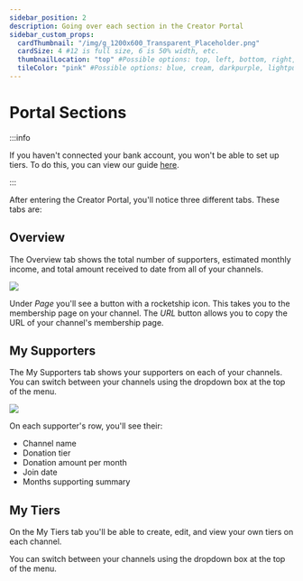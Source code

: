 ```yaml
---
sidebar_position: 2
description: Going over each section in the Creator Portal
sidebar_custom_props:
  cardThumbnail: "/img/g_1200x600_Transparent_Placeholder.png"
  cardSize: 4 #12 is full size, 6 is 50% width, etc.
  thumbnailLocation: "top" #Possible options: top, left, bottom, right, none
  tileColor: "pink" #Possible options: blue, cream, darkpurple, lightpurple, mauve, orange, pink, none
---
```


# Portal Sections

:::info

If you haven't connected your bank account, you won't be able to set up tiers. To do this, you can view our guide [here](https://help.odysee.tv/category-basics/bankaccount).

:::

After entering the Creator Portal, you'll notice three different tabs. These tabs are:

## Overview

The Overview tab shows the total number of supporters, estimated monthly income, and total amount received to date from all of your channels.

![](https://i.imgur.com/Q4e0snp.png)

Under *Page* you'll see a button with a rocketship icon. This takes you to the membership page on your channel. The *URL* button allows you to copy the URL of your channel's membership page.

## My Supporters

The My Supporters tab shows your supporters on each of your channels. You can switch between your channels using the dropdown box at the top of the menu.

![](https://i.imgur.com/pqleT9y.png)

On each supporter's row, you'll see their:

- Channel name
- Donation tier
- Donation amount per month
- Join date
- Months supporting summary

## My Tiers

On the My Tiers tab you'll be able to create, edit, and view your own tiers on each channel.

You can switch between your channels using the dropdown box at the top of the menu.
